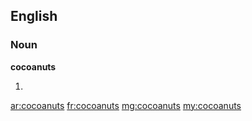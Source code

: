 ==English==

===Noun===
'''cocoanuts'''

# {{plural of|cocoanut}}

[[ar:cocoanuts]]
[[fr:cocoanuts]]
[[mg:cocoanuts]]
[[my:cocoanuts]]